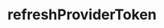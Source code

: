 ---
title: "refreshProviderToken"
openapi: post /token/provider/{provider}
sidebarTitle: /token/provider/{provider}
---